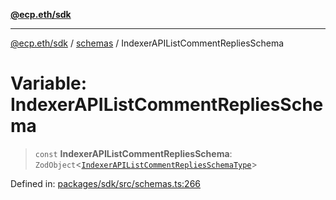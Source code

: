 [**@ecp.eth/sdk**](/sdk-reference/index.mdx)

***

[@ecp.eth/sdk](/sdk-reference/index.mdx) / [schemas](/sdk-reference/schemas/index.mdx) / IndexerAPIListCommentRepliesSchema

# Variable: IndexerAPIListCommentRepliesSchema

> `const` **IndexerAPIListCommentRepliesSchema**: `ZodObject`\<[`IndexerAPIListCommentRepliesSchemaType`](/sdk-reference/schemas/type-aliases/IndexerAPIListCommentRepliesSchemaType.mdx)\>

Defined in: [packages/sdk/src/schemas.ts:266](https://github.com/ecp-eth/comments-monorepo/blob/main/packages/sdk/src/schemas.ts#L266)

